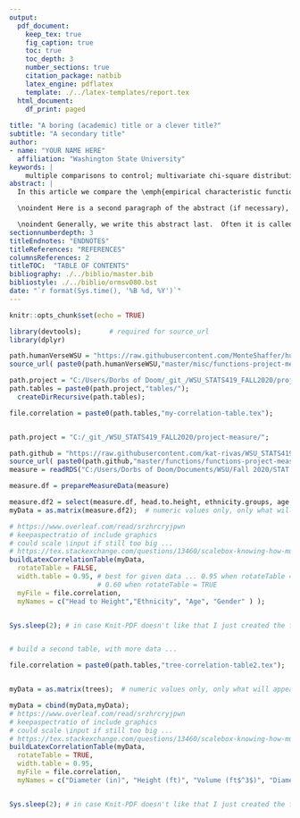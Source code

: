 ```yaml
---
output:
  pdf_document:
    keep_tex: true
    fig_caption: true
    toc: true
    toc_depth: 3 
    number_sections: true
    citation_package: natbib
    latex_engine: pdflatex
    template: ./../latex-templates/report.tex
  html_document:
    df_print: paged
    
title: "A boring (academic) title or a clever title?"
subtitle: "A secondary title"
author: 
- name: "YOUR NAME HERE"
  affiliation: "Washington State University"
keywords: |
    multiple comparisons to control; multivariate chi-square distribution; nonlinear growth curves; Richard's curve; simulated critical points
abstract: |
  In this article we compare the \emph{empirical characteristic function} \citep{Tukey:1977, Becker:1988} to a \emph{moment-generating-functional form} to compute the proportion of hypotheses $m$ that are rejected under the null hypothesis. \vspace{0.25in}

  \noindent Here is a second paragraph of the abstract (if necessary), and with the pipe notation it doesn't break. Notice it still needs to be indented. \vspace{0.25in}

  \noindent Generally, we write this abstract last.  Often it is called the executive summary. It should succinctly summarize the entire document.  You can include references such as this one to the Appendices section \ref{sec:appendix} if necessary.
sectionnumberdepth: 3
titleEndnotes: "ENDNOTES"
titleReferences: "REFERENCES"
columnsReferences: 2
titleTOC:  "TABLE OF CONTENTS"
bibliography: ./../biblio/master.bib
bibliostyle: ./../biblio/ormsv080.bst
date: "`r format(Sys.time(), '%B %d, %Y')`"
---
```


```r
knitr::opts_chunk$set(echo = TRUE)
```




```r

library(devtools);       # required for source_url
library(dplyr)

path.humanVerseWSU = "https://raw.githubusercontent.com/MonteShaffer/humanVerseWSU/"
source_url( paste0(path.humanVerseWSU,"master/misc/functions-project-measure.R") );

path.project = "C:/Users/Dorbs of Doom/_git_/WSU_STATS419_FALL2020/project-measure/";
path.tables = paste0(path.project,"tables/");
  createDirRecursive(path.tables);

```



```r
file.correlation = paste0(path.tables,"my-correlation-table.tex");


path.project = "C:/_git_/WSU_STATS419_FALL2020/project-measure/";

path.github = "https://raw.githubusercontent.com/kat-rivas/WSU_STATS419_FALL2020/";
source_url( paste0(path.github,"master/functions/functions-project-measure.R") );
measure = readRDS("C:/Users/Dorbs of Doom/Documents/WSU/Fall 2020/STAT 419 Intro to Multivariate/final.measure.rds")

measure.df = prepareMeasureData(measure)

measure.df2 = select(measure.df, head.to.height, ethnicity.groups, age, my.gender)
myData = as.matrix(measure.df2);  # numeric values only, only what will appear in table

# https://www.overleaf.com/read/srzhrcryjpwn
# keepaspectratio of include graphics 
# could scale \input if still too big ...
# https://tex.stackexchange.com/questions/13460/scalebox-knowing-how-much-it-scales#13487
buildLatexCorrelationTable(myData, 
  rotateTable = FALSE,
  width.table = 0.95, # best for given data ... 0.95 when rotateTable = FALSE
                      # 0.60 when rotateTable = TRUE
  myFile = file.correlation,
  myNames = c("Head to Height","Ethnicity", "Age", "Gender" ) );


Sys.sleep(2); # in case Knit-PDF doesn't like that I just created the file...



```

\newpage

\input{tables/my-correlation-table} 

\newpage



```r
# build a second table, with more data ... 

file.correlation = paste0(path.tables,"tree-correlation-table2.tex");


myData = as.matrix(trees);  # numeric values only, only what will appear in table

myData = cbind(myData,myData);
# https://www.overleaf.com/read/srzhrcryjpwn
# keepaspectratio of include graphics 
# could scale \input if still too big ...
# https://tex.stackexchange.com/questions/13460/scalebox-knowing-how-much-it-scales#13487
buildLatexCorrelationTable(myData, 
  rotateTable = TRUE,
  width.table = 0.95,
  myFile = file.correlation,
  myNames = c("Diameter (in)", "Height (ft)", "Volume (ft$^3$)", "Diameter (in)", "Height (ft)", "Volume (ft$^3$)") );


Sys.sleep(2); # in case Knit-PDF doesn't like that I just created the file...


```




\newpage

\input{tables/tree-correlation-table2} 

\newpage

